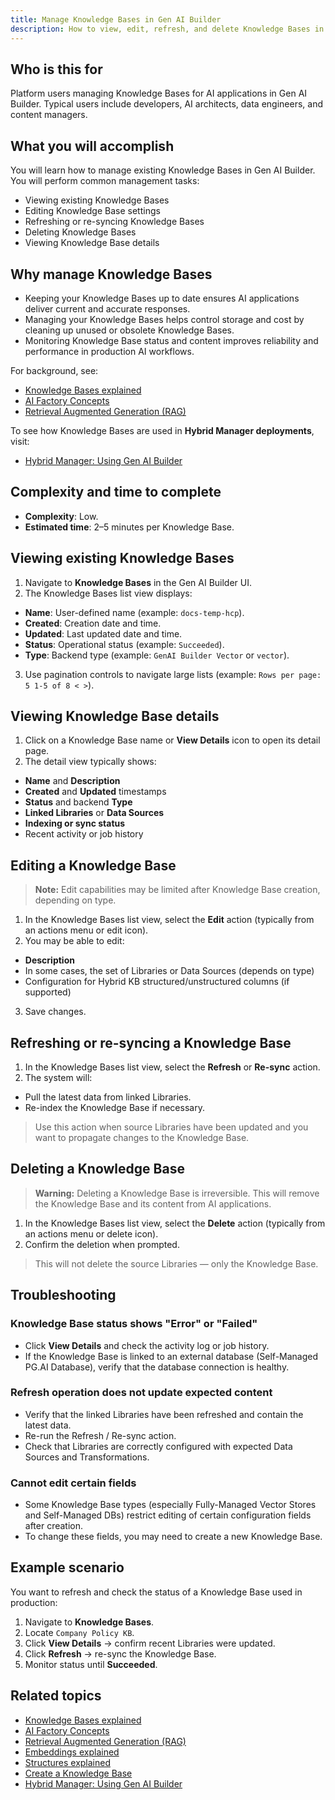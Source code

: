 ```yaml
---
title: Manage Knowledge Bases in Gen AI Builder
description: How to view, edit, refresh, and delete Knowledge Bases in Gen AI Builder.
---
```


## Who is this for

Platform users managing Knowledge Bases for AI applications in Gen AI Builder.
Typical users include developers, AI architects, data engineers, and content managers.

## What you will accomplish

You will learn how to manage existing Knowledge Bases in Gen AI Builder.
You will perform common management tasks:

- Viewing existing Knowledge Bases
- Editing Knowledge Base settings
- Refreshing or re-syncing Knowledge Bases
- Deleting Knowledge Bases
- Viewing Knowledge Base details

## Why manage Knowledge Bases

- Keeping your Knowledge Bases up to date ensures AI applications deliver current and accurate responses.
- Managing your Knowledge Bases helps control storage and cost by cleaning up unused or obsolete Knowledge Bases.
- Monitoring Knowledge Base status and content improves reliability and performance in production AI workflows.

For background, see:

- [Knowledge Bases explained](/edb-postgres-ai/ai-factory/learn/explained/knowledge-bases)
- [AI Factory Concepts](/edb-postgres-ai/ai-factory/learn/explained/ai-factory-concepts)
- [Retrieval Augmented Generation (RAG)](/edb-postgres-ai/ai-factory/learn/explained/rag)

To see how Knowledge Bases are used in **Hybrid Manager deployments**, visit:

- [Hybrid Manager: Using Gen AI Builder](../../../../../hybrid-manager/ai-factory/gen-ai/builder)

## Complexity and time to complete

- **Complexity**: Low.
- **Estimated time**: 2–5 minutes per Knowledge Base.

## Viewing existing Knowledge Bases

1. Navigate to **Knowledge Bases** in the Gen AI Builder UI.
2. The Knowledge Bases list view displays:

- **Name**: User-defined name (example: `docs-temp-hcp`).
- **Created**: Creation date and time.
- **Updated**: Last updated date and time.
- **Status**: Operational status (example: `Succeeded`).
- **Type**: Backend type (example: `GenAI Builder Vector` or `vector`).

3. Use pagination controls to navigate large lists (example: `Rows per page: 5 1-5 of 8 < >`).

## Viewing Knowledge Base details

1. Click on a Knowledge Base name or **View Details** icon to open its detail page.
2. The detail view typically shows:

- **Name** and **Description**
- **Created** and **Updated** timestamps
- **Status** and backend **Type**
- **Linked Libraries** or **Data Sources**
- **Indexing or sync status**
- Recent activity or job history

## Editing a Knowledge Base

> **Note:** Edit capabilities may be limited after Knowledge Base creation, depending on type.

1. In the Knowledge Bases list view, select the **Edit** action (typically from an actions menu or edit icon).
2. You may be able to edit:

- **Description**
- In some cases, the set of Libraries or Data Sources (depends on type)
- Configuration for Hybrid KB structured/unstructured columns (if supported)

3. Save changes.

## Refreshing or re-syncing a Knowledge Base

1. In the Knowledge Bases list view, select the **Refresh** or **Re-sync** action.
2. The system will:

- Pull the latest data from linked Libraries.
- Re-index the Knowledge Base if necessary.

> Use this action when source Libraries have been updated and you want to propagate changes to the Knowledge Base.

## Deleting a Knowledge Base

> **Warning:** Deleting a Knowledge Base is irreversible. This will remove the Knowledge Base and its content from AI applications.

1. In the Knowledge Bases list view, select the **Delete** action (typically from an actions menu or delete icon).
2. Confirm the deletion when prompted.

> This will not delete the source Libraries — only the Knowledge Base.

## Troubleshooting

### Knowledge Base status shows "Error" or "Failed"

- Click **View Details** and check the activity log or job history.
- If the Knowledge Base is linked to an external database (Self-Managed PG.AI Database), verify that the database connection is healthy.

### Refresh operation does not update expected content

- Verify that the linked Libraries have been refreshed and contain the latest data.
- Re-run the Refresh / Re-sync action.
- Check that Libraries are correctly configured with expected Data Sources and Transformations.

### Cannot edit certain fields

- Some Knowledge Base types (especially Fully-Managed Vector Stores and Self-Managed DBs) restrict editing of certain configuration fields after creation.
- To change these fields, you may need to create a new Knowledge Base.

## Example scenario

You want to refresh and check the status of a Knowledge Base used in production:

1. Navigate to **Knowledge Bases**.
2. Locate `Company Policy KB`.
3. Click **View Details** → confirm recent Libraries were updated.
4. Click **Refresh** → re-sync the Knowledge Base.
5. Monitor status until **Succeeded**.

## Related topics

- [Knowledge Bases explained](/edb-postgres-ai/ai-factory/learn/explained/knowledge-bases)
- [AI Factory Concepts](/edb-postgres-ai/ai-factory/learn/explained/ai-factory-concepts)
- [Retrieval Augmented Generation (RAG)](/edb-postgres-ai/ai-factory/learn/explained/rag)
- [Embeddings explained](/edb-postgres-ai/ai-factory/learn/explained/embeddings)
- [Structures explained](/edb-postgres-ai/ai-factory/learn/explained/structures)
- [Create a Knowledge Base](create-knowledge-base)
- [Hybrid Manager: Using Gen AI Builder](../../../../../hybrid-manager/ai-factory/gen-ai/builder)

